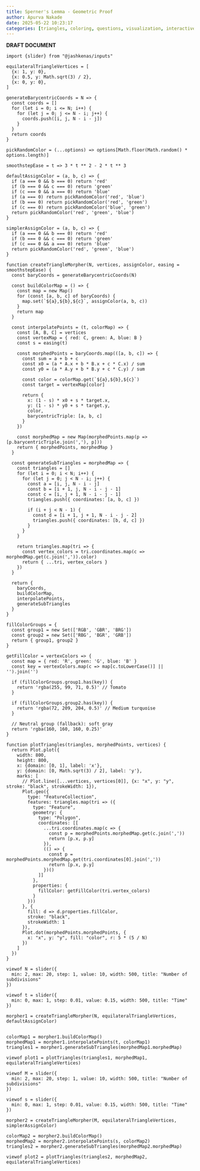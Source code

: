 ```yaml
---
title: Sperner's Lemma - Geometric Proof
author: Apurva Nakade
date: 2025-05-22 10:23:17
categories: [triangles, coloring, questions, visualization, interactive, observablejs]
---
```


**DRAFT DOCUMENT**

```ojs
import {slider} from "@jashkenas/inputs"
```

```ojs
equilateralTriangleVertices = [
  {x: 1, y: 0},
  {x: 0.5, y: Math.sqrt(3) / 2},
  {x: 0, y: 0},
]

generateBarycentricCoords = N => {
  const coords = []
  for (let i = 0; i <= N; i++) {
    for (let j = 0; j <= N - i; j++) {
      coords.push([i, j, N - i - j])
    }
  }
  return coords
}

pickRandomColor = (...options) => options[Math.floor(Math.random() * options.length)]

smoothstepEase = t => 3 * t ** 2 - 2 * t ** 3
```


```ojs
defaultAssignColor = (a, b, c) => {
  if (a === 0 && b === 0) return 'red'
  if (b === 0 && c === 0) return 'green'
  if (c === 0 && a === 0) return 'blue'
  if (a === 0) return pickRandomColor('red', 'blue')
  if (b === 0) return pickRandomColor('red', 'green')
  if (c === 0) return pickRandomColor('blue', 'green')
  return pickRandomColor('red', 'green', 'blue')
}

simplerAssignColor = (a, b, c) => {
  if (a === 0 && b === 0) return 'red'
  if (b === 0 && c === 0) return 'green'
  if (c === 0 && a === 0) return 'blue'
  return pickRandomColor('red', 'green', 'blue')
}
```

```ojs
function createTriangleMorpher(N, vertices, assignColor, easing = smoothstepEase) {
  const baryCoords = generateBarycentricCoords(N)

  const buildColorMap = () => {
    const map = new Map()
    for (const [a, b, c] of baryCoords) {
      map.set(`${a},${b},${c}`, assignColor(a, b, c))
    }
    return map
  }

  const interpolatePoints = (t, colorMap) => {
    const [A, B, C] = vertices
    const vertexMap = { red: C, green: A, blue: B }
    const s = easing(t)

    const morphedPoints = baryCoords.map(([a, b, c]) => {
      const sum = a + b + c
      const x0 = (a * A.x + b * B.x + c * C.x) / sum
      const y0 = (a * A.y + b * B.y + c * C.y) / sum

      const color = colorMap.get(`${a},${b},${c}`)
      const target = vertexMap[color]

      return {
        x: (1 - s) * x0 + s * target.x,
        y: (1 - s) * y0 + s * target.y,
        color,
        barycentricTriple: [a, b, c]
      }
    })

    const morphedMap = new Map(morphedPoints.map(p => [p.barycentricTriple.join(','), p]))
    return { morphedPoints, morphedMap }
  }

  const generateSubTriangles = morphedMap => {
    const triangles = []
    for (let i = 0; i < N; i++) {
      for (let j = 0; j < N - i; j++) {
        const a = [i, j, N - i - j]
        const b = [i + 1, j, N - i - j - 1]
        const c = [i, j + 1, N - i - j - 1]
        triangles.push({ coordinates: [a, b, c] })

        if (i + j < N - 1) {
          const d = [i + 1, j + 1, N - i - j - 2]
          triangles.push({ coordinates: [b, d, c] })
        }
      }
    }

    return triangles.map(tri => {
      const vertex_colors = tri.coordinates.map(c => morphedMap.get(c.join(',')).color)
      return { ...tri, vertex_colors }
    })
  }

  return {
    baryCoords,
    buildColorMap,
    interpolatePoints,
    generateSubTriangles
  }
}
```


```ojs
fillColorGroups = {
  const group1 = new Set(['RGB', 'GBR', 'BRG'])
  const group2 = new Set(['RBG', 'BGR', 'GRB'])
  return { group1, group2 }
}

getFillColor = vertexColors => {
  const map = { red: 'R', green: 'G', blue: 'B' }
  const key = vertexColors.map(c => map[c.toLowerCase()] || '').join('')

  if (fillColorGroups.group1.has(key)) {
    return 'rgba(255, 99, 71, 0.5)' // Tomato
  }

  if (fillColorGroups.group2.has(key)) {
    return 'rgba(72, 209, 204, 0.5)' // Medium turquoise
  }

  // Neutral group (fallback): soft gray
  return 'rgba(160, 160, 160, 0.25)'
}
```

```ojs
function plotTriangles(triangles, morphedPoints, vertices) {
  return Plot.plot({
    width: 800,
    height: 800,
    x: {domain: [0, 1], label: 'x'},
    y: {domain: [0, Math.sqrt(3) / 2], label: 'y'},
    marks: [
      // Plot.line([...vertices, vertices[0]], {x: "x", y: "y", stroke: "black", strokeWidth: 1}),
      Plot.geo({
        type: "FeatureCollection",
        features: triangles.map(tri => ({
          type: "Feature",
          geometry: {
            type: "Polygon",
            coordinates: [[
              ...tri.coordinates.map(c => {
                const p = morphedPoints.morphedMap.get(c.join(','))
                return [p.x, p.y]
              }),
              (() => {
                const p = morphedPoints.morphedMap.get(tri.coordinates[0].join(','))
                return [p.x, p.y]
              })()
            ]]
          },
          properties: {
            fillColor: getFillColor(tri.vertex_colors)
          }
        }))
      }, {
        fill: d => d.properties.fillColor,
        stroke: "black",
        strokeWidth: 1
      }),
      Plot.dot(morphedPoints.morphedPoints, {
        x: "x", y: "y", fill: "color", r: 5 * (5 / N)
      })
    ]
  })
}
```

```ojs
viewof N = slider({
  min: 2, max: 20, step: 1, value: 10, width: 500, title: "Number of subdivisions"
})

viewof t = slider({
  min: 0, max: 1, step: 0.01, value: 0.15, width: 500, title: "Time"
})

morpher1 = createTriangleMorpher(N, equilateralTriangleVertices, defaultAssignColor)


colorMap1 = morpher1.buildColorMap()
morphedMap1 = morpher1.interpolatePoints(t, colorMap1)
triangles1 = morpher1.generateSubTriangles(morphedMap1.morphedMap)

viewof plot1 = plotTriangles(triangles1, morphedMap1, equilateralTriangleVertices)
```


```ojs
viewof M = slider({
  min: 2, max: 20, step: 1, value: 10, width: 500, title: "Number of subdivisions"
})

viewof s = slider({
  min: 0, max: 1, step: 0.01, value: 0.15, width: 500, title: "Time"
})

morpher2 = createTriangleMorpher(M, equilateralTriangleVertices, simplerAssignColor)

colorMap2 = morpher2.buildColorMap()
morphedMap2 = morpher2.interpolatePoints(s, colorMap2)
triangles2 = morpher2.generateSubTriangles(morphedMap2.morphedMap)

viewof plot2 = plotTriangles(triangles2, morphedMap2, equilateralTriangleVertices)
```